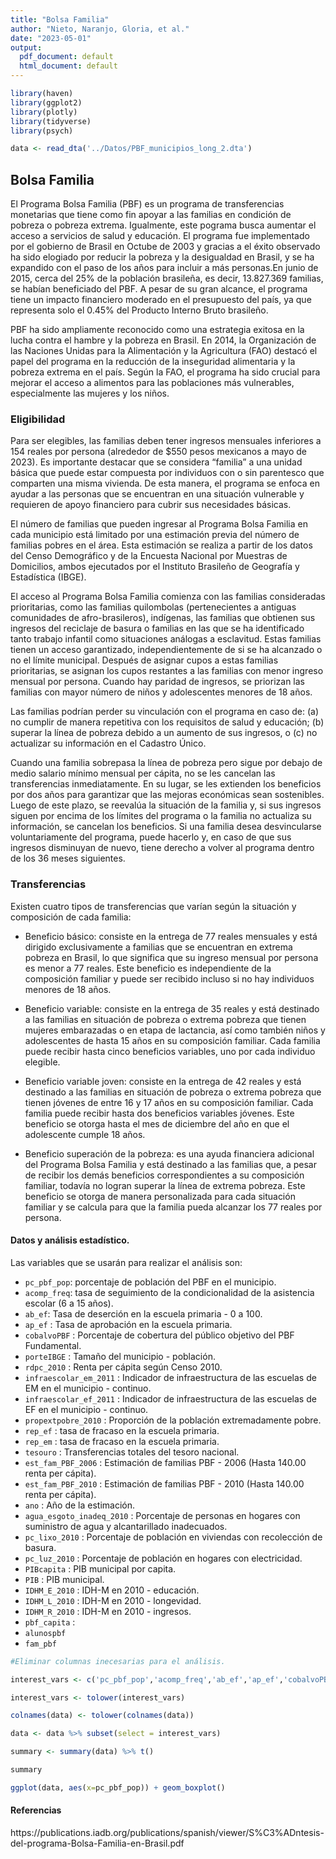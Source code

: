 ```yaml
---
title: "Bolsa Familia"
author: "Nieto, Naranjo, Gloria, et al."
date: "2023-05-01"
output:
  pdf_document: default
  html_document: default
---
```


```r
library(haven)
library(ggplot2)
library(plotly)
library(tidyverse)
library(psych)

data <- read_dta('../Datos/PBF_municipios_long_2.dta')
```

## Bolsa Familia

El Programa Bolsa Familia (PBF) es un programa de transferencias monetarias que tiene como fin apoyar a las familias en condición de pobreza o pobreza extrema. Igualmente, este pograma busca aumentar el acceso a servicios de salud y educación. El programa fue implementado por el gobierno de Brasil en Octube de 2003 y gracias a el éxito observado ha sido elogiado por reducir la pobreza y la desigualdad en Brasil, y se ha expandido con el paso de los años para incluir a más personas.En junio de 2015, cerca del 25% de la población brasileña, es decir, 13.827.369 familias, se habían beneficiado del PBF. A pesar de su gran alcance, el programa tiene un impacto financiero moderado en el presupuesto del país, ya que representa solo el 0.45% del Producto Interno Bruto brasileño.

PBF ha sido ampliamente reconocido como una estrategia exitosa en la lucha contra el hambre y la pobreza en Brasil. En 2014, la Organización de las Naciones Unidas para la Alimentación y la Agricultura (FAO) destacó el papel del programa en la reducción de la inseguridad alimentaria y la pobreza extrema en el país. Según la FAO, el programa ha sido crucial para mejorar el acceso a alimentos para las poblaciones más vulnerables, especialmente las mujeres y los niños.


### Eligibilidad
 
 
Para ser elegibles, las familias deben tener ingresos mensuales inferiores a 154 reales por persona (alrededor de $550 pesos mexicanos a mayo de 2023). Es importante destacar que se considera "familia" a una unidad básica que puede estar compuesta por individuos con o sin parentesco que comparten una misma vivienda. De esta manera, el programa se enfoca en ayudar a las personas que se encuentran en una situación vulnerable y requieren de apoyo financiero para cubrir sus necesidades básicas.

El número de familias que pueden ingresar al Programa Bolsa Familia en cada municipio está limitado por una estimación previa del número de familias pobres en el área. Esta estimación se realiza a partir de los datos del Censo Demográfico y de la Encuesta Nacional por Muestras de Domicilios, ambos ejecutados por el Instituto Brasileño de Geografía y Estadística (IBGE). 

El acceso al Programa Bolsa Familia comienza con las familias consideradas prioritarias, como las familias quilombolas (pertenecientes a antiguas comunidades de afro-brasileros), indígenas, las familias que obtienen sus ingresos del reciclaje de basura o familias en las que se ha identificado tanto trabajo infantil como situaciones análogas a esclavitud. Estas familias tienen un acceso garantizado, independientemente de si se ha alcanzado o no el límite municipal. Después de asignar cupos a estas familias prioritarias, se asignan los cupos restantes a las familias con menor ingreso mensual por persona. Cuando hay paridad de ingresos, se priorizan las familias con mayor número de niños y adolescentes menores de 18 años.

Las familias podrían perder su vinculación con el programa en caso de: (a) no cumplir de manera repetitiva con los requisitos de salud y educación; (b) superar la línea de pobreza debido a un aumento de sus ingresos, o (c) no actualizar su información en el Cadastro Único.

Cuando una familia sobrepasa la línea de pobreza pero sigue por debajo de medio salario mínimo mensual per cápita, no se les cancelan las transferencias inmediatamente. En su lugar, se les extienden los beneficios por dos años para garantizar que las mejoras económicas sean sostenibles. Luego de este plazo, se reevalúa la situación de la familia y, si sus ingresos siguen por encima de los límites del programa o la familia no actualiza su información, se cancelan los beneficios. Si una familia desea desvincularse voluntariamente del programa, puede hacerlo y, en caso de que sus ingresos disminuyan de nuevo, tiene derecho a volver al programa dentro de los 36 meses siguientes.
 
 
### Transferencias
 
 
Existen cuatro tipos de transferencias que varían según la situación y composición de cada familia:

* Beneficio básico: consiste en la entrega de 77 reales mensuales y está dirigido exclusivamente a familias que se encuentran en extrema pobreza en Brasil, lo que significa que su ingreso mensual por persona es menor a 77 reales. Este beneficio es independiente de la composición familiar y puede ser recibido incluso si no hay individuos menores de 18 años.

* Beneficio variable: consiste en la entrega de 35 reales y está destinado a las familias en situación de pobreza o extrema pobreza que tienen mujeres embarazadas o en etapa de lactancia, así como también niños y adolescentes de hasta 15 años en su composición familiar. Cada familia puede recibir hasta cinco beneficios variables, uno por cada individuo elegible.

* Beneficio variable joven: consiste en la entrega de 42 reales y está destinado a las familias en situación de pobreza o extrema pobreza que tienen jóvenes de entre 16 y 17 años en su composición familiar. Cada familia puede recibir hasta dos beneficios variables jóvenes. Este beneficio se otorga hasta el mes de diciembre del año en que el adolescente cumple 18 años.

* Beneficio superación de la pobreza: es una ayuda financiera adicional del Programa Bolsa Familia y está destinado a las familias que, a pesar de recibir los demás beneficios correspondientes a su composición familiar, todavía no logran superar la línea de extrema pobreza. Este beneficio se otorga de manera personalizada para cada situación familiar y se calcula para que la familia pueda alcanzar los 77 reales por persona.


#### Datos y análisis estadístico.  


Las variables que se usarán para realizar el análisis son: 

  * `pc_pbf_pop`: porcentaje de población del PBF en el municipio.
  * `acomp_freq`: tasa de seguimiento de la condicionalidad de la asistencia escolar (6 a 15 años).
  * `ab_ef`: Tasa de deserción en la escuela primaria - 0 a 100.
  * `ap_ef` : Tasa de aprobación en la escuela primaria.
  * `cobalvoPBF` : Porcentaje de cobertura del público objetivo del PBF Fundamental.
  * `porteIBGE` : Tamaño del municipio - población.   
  * `rdpc_2010` : Renta per cápita según Censo 2010.
  * `infraescolar_em_2011` : Indicador de infraestructura de las escuelas de EM en el municipio - continuo.
  * `infraescolar_ef_2011` : Indicador de infraestructura de las escuelas de EF en el municipio - continuo.
  * `propextpobre_2010` : Proporción de la población extremadamente pobre.
  * `rep_ef` : tasa de fracaso en la escuela primaria.
  * `rep_em` : tasa de fracaso en la escuela primaria.
  * `tesouro` : Transferencias totales del tesoro nacional.
  * `est_fam_PBF_2006` : Estimación de familias PBF - 2006 (Hasta 140.00 renta per cápita).
  * `est_fam_PBF_2010` : Estimación de familias PBF - 2010 (Hasta 140.00 renta per cápita).
  * `ano` : Año de la estimación.
  * `agua_esgoto_inadeq_2010` : Porcentaje de personas en hogares con suministro de agua y alcantarillado inadecuados.
  * `pc_lixo_2010` : Porcentaje de población en viviendas con recolección de basura.
  * `pc_luz_2010` : Porcentaje de población en hogares con electricidad.
  * `PIBcapita` : PIB municipal por capita.
  * `PIB` : PIB municipal.
  * `IDHM_E_2010` : IDH-M en 2010 - educación.
  * `IDHM_L_2010` : IDH-M en 2010 - longevidad.
  * `IDHM_R_2010` : IDH-M en 2010 - ingresos.
  * `pbf_capita` : 
  * `alunospbf`
  * `fam_pbf`

```r

#Eliminar columnas inecesarias para el análisis. 

interest_vars <- c('pc_pbf_pop','acomp_freq','ab_ef','ap_ef','cobalvoPBF','porteIBGE','rdpc_2010', 'infraescolar_ef_2011','infraescolar_em_2011','propextpobre_2010','rep_ef','rep_em','tesouro','est_fam_PBF_2006','est_fam_PBF_2010','ano','agua_esgoto_inadeq_2010','pc_lixo_2010','pc_luz_2010','PIBcapita','PIB','IDHM_E_2010','IDHM_L_2010','IDHM_R_2010','pbf_capita', 'alunospbf', 'fam_pbf')

interest_vars <- tolower(interest_vars)

colnames(data) <- tolower(colnames(data))

data <- data %>% subset(select = interest_vars)
```

```r
summary <- summary(data) %>% t()

summary
```



```r
ggplot(data, aes(x=pc_pbf_pop)) + geom_boxplot()

```



#### 
#### Referencias


https://publications.iadb.org/publications/spanish/viewer/S%C3%ADntesis-del-programa-Bolsa-Familia-en-Brasil.pdf


